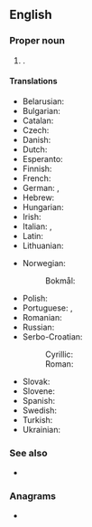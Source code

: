 ==English==
{{wikipedia}}

===Proper noun===
{{en-proper noun}}

# {{place|en|geographical region/and/former kingdom|in eastern|c/Croatia}}.

====Translations====
{{trans-top|region of Croatia}}
* Belarusian: {{t|be|Славонія}}
* Bulgarian: {{t|bg|Славония}}
* Catalan: {{t|ca|Eslavònia}}
* Czech: {{t|cs|Slavonie|f}}
* Danish: {{t|da|Slavonien}}
* Dutch: {{t|nl|Slavonië|n}}
* Esperanto: {{t|eo|Slavonio}}
* Finnish: {{t+|fi|Slavonia}}
* French: {{t+|fr|Slavonie|f}}
* German: {{t|de|Slawonien|n}}, {{t|de|Slavonien|n}}
* Hebrew: {{t|he|סלבוניה}}
* Hungarian: {{t|hu|Szlavónia}}
* Irish: {{t|ga|Slavóin|f|alt=an tSlavóin}}
* Italian: {{t|it|Slavonia|f}}, {{t|it|Schiavonia|f}}
* Latin: {{t|la|Sclavonia|f}}
* Lithuanian: {{t|lt|Slavonija}}
{{trans-mid}}
* Norwegian:
*: Bokmål: {{t|nb|Slavonien|n}}
* Polish: {{t+|pl|Slawonia}}
* Portuguese: {{t|pt|Eslavônia|f}} {{q|Brazil}}, {{t|pt|Eslavónia|f}} {{q|Portugal}}
* Romanian: {{t|ro|Slavonia}}
* Russian: {{t|ru|Славо́ния|f}}
* Serbo-Croatian:
*: Cyrillic: {{t|sh|Сла̀во̄нија|f|sc=Cyrl}}
*: Roman: {{t+|sh|Slàvōnija|f}}
* Slovak: {{t|sk|Slavónsko|n}}
* Slovene: {{t|sl|Slavonija|f}}
* Spanish: {{t|es|Eslavonia|f}}
* Swedish: {{t|sv|Slavonien}}
* Turkish: {{t|tr|Slavonya}}
* Ukrainian: {{t|uk|Славо́нія|f|sc=Cyrl}}
{{trans-bottom}}

===See also===
* {{l|en|Sclavonia}}

===Anagrams===
* {{anagrams|en|a=aailnosv|valonias}}